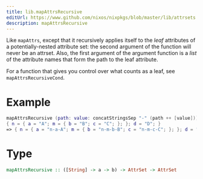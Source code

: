 ```yaml
---
title: lib.mapAttrsRecursive
editUrl: https://www.github.com/nixos/nixpkgs/blob/master/lib/attrsets.nix#L710C5
description: mapAttrsRecursive
---
```



Like `mapAttrs`, except that it recursively applies itself to
the *leaf* attributes of a potentially-nested attribute set:
the second argument of the function will never be an attrset.
Also, the first argument of the argument function is a *list*
of the attribute names that form the path to the leaf attribute.

For a function that gives you control over what counts as a leaf,
see `mapAttrsRecursiveCond`.

# Example

```nix
mapAttrsRecursive (path: value: concatStringsSep "-" (path ++ [value]))
{ n = { a = "A"; m = { b = "B"; c = "C"; }; }; d = "D"; }
=> { n = { a = "n-a-A"; m = { b = "n-m-b-B"; c = "n-m-c-C"; }; }; d = "d-D"; }
```

# Type

```haskell
mapAttrsRecursive :: ([String] -> a -> b) -> AttrSet -> AttrSet
```
